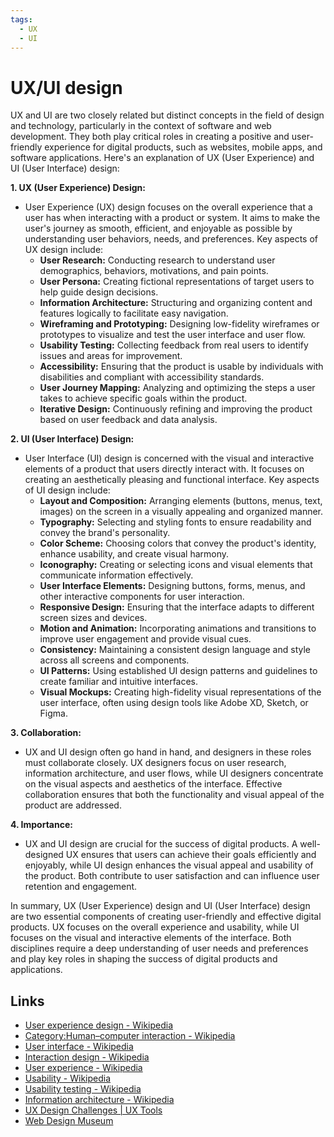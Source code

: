 ```yaml
---
tags:
  - UX
  - UI
---
```


# UX/UI design

UX and UI are two closely related but distinct concepts in the field of design and technology, particularly in the context of software and web development. They both play critical roles in creating a positive and user-friendly experience for digital products, such as websites, mobile apps, and software applications. Here's an explanation of UX (User Experience) and UI (User Interface) design:

**1. UX (User Experience) Design:**

- User Experience (UX) design focuses on the overall experience that a user has when interacting with a product or system. It aims to make the user's journey as smooth, efficient, and enjoyable as possible by understanding user behaviors, needs, and preferences. Key aspects of UX design include:
  - **User Research:** Conducting research to understand user demographics, behaviors, motivations, and pain points.
  - **User Persona:** Creating fictional representations of target users to help guide design decisions.
  - **Information Architecture:** Structuring and organizing content and features logically to facilitate easy navigation.
  - **Wireframing and Prototyping:** Designing low-fidelity wireframes or prototypes to visualize and test the user interface and user flow.
  - **Usability Testing:** Collecting feedback from real users to identify issues and areas for improvement.
  - **Accessibility:** Ensuring that the product is usable by individuals with disabilities and compliant with accessibility standards.
  - **User Journey Mapping:** Analyzing and optimizing the steps a user takes to achieve specific goals within the product.
  - **Iterative Design:** Continuously refining and improving the product based on user feedback and data analysis.

**2. UI (User Interface) Design:**

- User Interface (UI) design is concerned with the visual and interactive elements of a product that users directly interact with. It focuses on creating an aesthetically pleasing and functional interface. Key aspects of UI design include:
  - **Layout and Composition:** Arranging elements (buttons, menus, text, images) on the screen in a visually appealing and organized manner.
  - **Typography:** Selecting and styling fonts to ensure readability and convey the brand's personality.
  - **Color Scheme:** Choosing colors that convey the product's identity, enhance usability, and create visual harmony.
  - **Iconography:** Creating or selecting icons and visual elements that communicate information effectively.
  - **User Interface Elements:** Designing buttons, forms, menus, and other interactive components for user interaction.
  - **Responsive Design:** Ensuring that the interface adapts to different screen sizes and devices.
  - **Motion and Animation:** Incorporating animations and transitions to improve user engagement and provide visual cues.
  - **Consistency:** Maintaining a consistent design language and style across all screens and components.
  - **UI Patterns:** Using established UI design patterns and guidelines to create familiar and intuitive interfaces.
  - **Visual Mockups:** Creating high-fidelity visual representations of the user interface, often using design tools like Adobe XD, Sketch, or Figma.

**3. Collaboration:**

- UX and UI design often go hand in hand, and designers in these roles must collaborate closely. UX designers focus on user research, information architecture, and user flows, while UI designers concentrate on the visual aspects and aesthetics of the interface. Effective collaboration ensures that both the functionality and visual appeal of the product are addressed.

**4. Importance:**

- UX and UI design are crucial for the success of digital products. A well-designed UX ensures that users can achieve their goals efficiently and enjoyably, while UI design enhances the visual appeal and usability of the product. Both contribute to user satisfaction and can influence user retention and engagement.

In summary, UX (User Experience) design and UI (User Interface) design are two essential components of creating user-friendly and effective digital products. UX focuses on the overall experience and usability, while UI focuses on the visual and interactive elements of the interface. Both disciplines require a deep understanding of user needs and preferences and play key roles in shaping the success of digital products and applications.

## Links

- [User experience design - Wikipedia](https://en.wikipedia.org/wiki/User_experience_design)
- [Category:Human–computer interaction - Wikipedia](https://en.wikipedia.org/wiki/Category:Human%E2%80%93computer_interaction)
- [User interface - Wikipedia](https://en.wikipedia.org/wiki/User_interface)
- [Interaction design - Wikipedia](https://en.wikipedia.org/wiki/Interaction_design)
- [User experience - Wikipedia](https://en.wikipedia.org/wiki/User_experience)
- [Usability - Wikipedia](https://en.wikipedia.org/wiki/Usability)
- [Usability testing - Wikipedia](https://en.wikipedia.org/wiki/Usability_testing)
- [Information architecture - Wikipedia](https://en.wikipedia.org/wiki/Information_architecture)
- [UX Design Challenges | UX Tools](https://uxtools.co/challenges/)
- [Web Design Museum](https://www.webdesignmuseum.org/)
